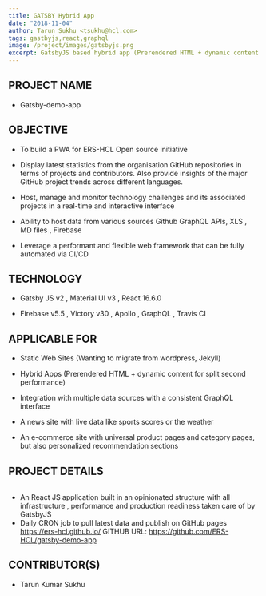 ```yaml
---
title: GATSBY Hybrid App
date: "2018-11-04"
author: Tarun Sukhu <tsukhu@hcl.com>
tags: gastbyjs,react,graphql
image: /project/images/gatsbyjs.png
excerpt: GatsbyJS based hybrid app (Prerendered HTML + dynamic content for split second performance). This is based on GatsbyJS,github APIs, Firebase , Material-UI , React 16, Victory Charts
---
```



## PROJECT NAME

- Gatsby-demo-app

## OBJECTIVE

- To build a PWA for ERS-HCL Open source initiative

- Display latest statistics from the organisation GitHub repositories in terms of projects and contributors. Also provide insights of the major GitHub project trends across different languages.

- Host, manage and monitor technology challenges and its associated projects in a real-time and interactive interface

- Ability to host data from various sources Github GraphQL APIs, XLS , MD files , Firebase

- Leverage a performant and flexible web framework that can be fully automated via CI/CD

## TECHNOLOGY

- Gatsby JS v2 , Material UI v3 , React 16.6.0

- Firebase v5.5 , Victory v30 , Apollo , GraphQL , Travis CI

## APPLICABLE FOR

- Static Web Sites (Wanting to migrate from wordpress, Jekyll)

- Hybrid Apps (Prerendered HTML + dynamic content for split second performance)

- Integration with multiple data sources with a consistent GraphQL interface

- A news site with live data like sports scores or the weather

- An e-commerce site with universal product pages and category pages, but also personalized recommendation sections

## PROJECT DETAILS

<Image imageName="gatsbyjs" bypassImage/>

- An React JS application built in an opinionated structure with all infrastructure , performance and production readiness taken care of by GatsbyJS
- Daily CRON job to pull latest data and publish on GitHub pages https://ers-hcl.github.io/ GITHUB URL: https://github.com/ERS-HCL/gatsby-demo-app

## CONTRIBUTOR(S)

- Tarun Kumar Sukhu
